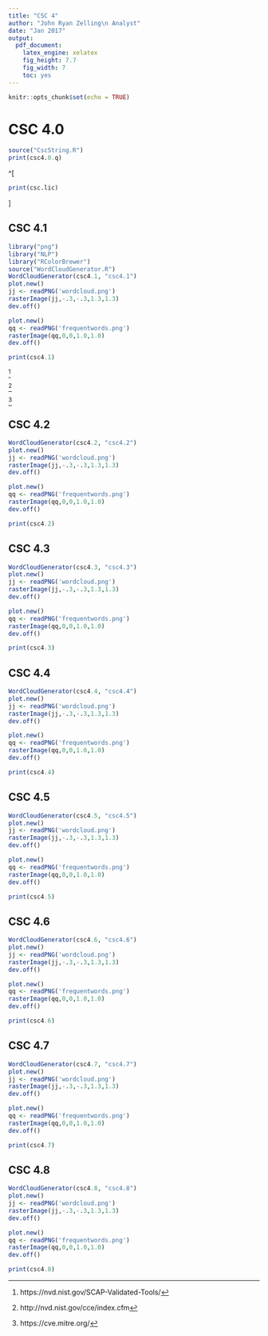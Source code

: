 ```yaml
---
title: "CSC 4"
author: "John Ryan Zelling\n Analyst"
date: "Jan 2017"
output: 
  pdf_document: 
    latex_engine: xelatex
    fig_height: 7.7
    fig_width: 7
    toc: yes
---
```


```r
knitr::opts_chunk$set(echo = TRUE)
```

<!-- ===== -->
<!-- TITLE -->
<!-- ===== -->

# CSC 4.0

```r
source("CscString.R")
print(csc4.0.q)
```

^[
```r
print(csc.lic)
```
]

<!-- ===== -->
<!-- PAGES -->
<!-- ===== -->

<P style="page-break-before: always"> \pagebreak

## CSC 4.1
```r
library("png")
library("NLP")
library("RColorBrewer")
source("WordCloudGenerator.R")
WordCloudGenerator(csc4.1, "csc4.1")
plot.new()
jj <- readPNG('wordcloud.png')
rasterImage(jj,-.3,-.3,1.3,1.3)
dev.off()
```

```r
plot.new()
qq <- readPNG('frequentwords.png')
rasterImage(qq,0,0,1.0,1.0)
dev.off()

print(csc4.1)
```

^[https://nvd.nist.gov/SCAP-Validated-Tools/]

^[http://nvd.nist.gov/cce/index.cfm]

^[https://cve.mitre.org/]

<P style="page-break-before: always"> \pagebreak

## CSC 4.2
```r
WordCloudGenerator(csc4.2, "csc4.2")
plot.new()
jj <- readPNG('wordcloud.png')
rasterImage(jj,-.3,-.3,1.3,1.3)
dev.off()
```

```r
plot.new()
qq <- readPNG('frequentwords.png')
rasterImage(qq,0,0,1.0,1.0)
dev.off()

print(csc4.2)
```

<P style="page-break-before: always"> \pagebreak

## CSC 4.3
```r
WordCloudGenerator(csc4.3, "csc4.3")
plot.new()
jj <- readPNG('wordcloud.png')
rasterImage(jj,-.3,-.3,1.3,1.3)
dev.off()
```

```r
plot.new()
qq <- readPNG('frequentwords.png')
rasterImage(qq,0,0,1.0,1.0)
dev.off()

print(csc4.3)
```

<P style="page-break-before: always"> \pagebreak

## CSC 4.4
```r
WordCloudGenerator(csc4.4, "csc4.4")
plot.new()
jj <- readPNG('wordcloud.png')
rasterImage(jj,-.3,-.3,1.3,1.3)
dev.off()
```

```r
plot.new()
qq <- readPNG('frequentwords.png')
rasterImage(qq,0,0,1.0,1.0)
dev.off()

print(csc4.4)
```

<P style="page-break-before: always"> \pagebreak

## CSC 4.5
```r
WordCloudGenerator(csc4.5, "csc4.5")
plot.new()
jj <- readPNG('wordcloud.png')
rasterImage(jj,-.3,-.3,1.3,1.3)
dev.off()
```

```r
plot.new()
qq <- readPNG('frequentwords.png')
rasterImage(qq,0,0,1.0,1.0)
dev.off()

print(csc4.5)
```

<P style="page-break-before: always"> \pagebreak

## CSC 4.6
```r
WordCloudGenerator(csc4.6, "csc4.6")
plot.new()
jj <- readPNG('wordcloud.png')
rasterImage(jj,-.3,-.3,1.3,1.3)
dev.off()
```

```r
plot.new()
qq <- readPNG('frequentwords.png')
rasterImage(qq,0,0,1.0,1.0)
dev.off()

print(csc4.6)
```

<P style="page-break-before: always"> \pagebreak

## CSC 4.7
```r
WordCloudGenerator(csc4.7, "csc4.7")
plot.new()
jj <- readPNG('wordcloud.png')
rasterImage(jj,-.3,-.3,1.3,1.3)
dev.off()
```

```r
plot.new()
qq <- readPNG('frequentwords.png')
rasterImage(qq,0,0,1.0,1.0)
dev.off()

print(csc4.7)
```

<P style="page-break-before: always"> \pagebreak

## CSC 4.8
```r
WordCloudGenerator(csc4.8, "csc4.8")
plot.new()
jj <- readPNG('wordcloud.png')
rasterImage(jj,-.3,-.3,1.3,1.3)
dev.off()
```

```r
plot.new()
qq <- readPNG('frequentwords.png')
rasterImage(qq,0,0,1.0,1.0)
dev.off()

print(csc4.8)
```